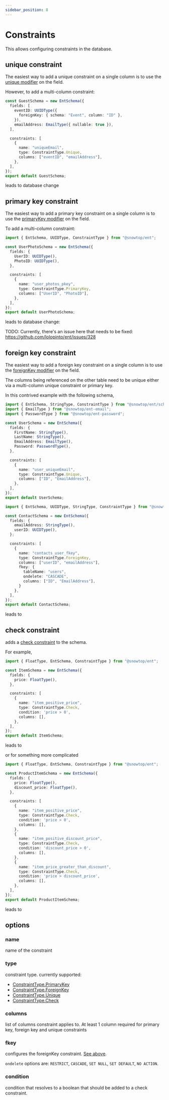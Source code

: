 ```yaml
---
sidebar_position: 8
---
```


# Constraints

This allows configuring constraints in the database.

## unique constraint

The easiest way to add a unique constraint on a single column is to use the [unique modifier](/docs/ent-schema/fields#unique) on the field.

However, to add a multi-column constraint:

```ts title="src/schema/guest_schema.ts"
const GuestSchema = new EntSchema({
  fields: [
    eventID: UUIDType({
      foreignKey: { schema: "Event", column: "ID" },
    }),
    emailAddress: EmailType({ nullable: true }),
  ],

  constraints: [
    {
      name: "uniqueEmail",
      type: ConstraintType.Unique,
      columns: ["eventID", "emailAddress"],
    },
  ],
});
export default GuestSchema;
```

leads to database change


<DatabaseTabs postgres={PostgresGuestsUniqueSrc} sqlite={SqliteGuestsUniqueSrc} />

## primary key constraint

The easiest way to add a primary key constraint on a single column is to use the [primaryKey modifier](/docs/ent-schema/fields#primarykey) on the field.

To add a multi-column constraint:

```ts title="src/schema/user_photo_schema.ts"
import { EntSchema, UUIDType, ConstraintType } from "@snowtop/ent";

const UserPhotoSchema = new EntSchema({
  fields: {
    UserID: UUIDType(),
    PhotoID: UUIDType(),
  },

  constraints: [
    {
      name: "user_photos_pkey",
      type: ConstraintType.PrimaryKey,
      columns: ["UserID", "PhotoID"],
    },
  ],
});
export default UserPhotoSchema;
```

leads to database change:


<DatabaseTabs postgres={PostgresUserPhotosPrimaryKeySrc} sqlite={SqliteUserPhotosPrimaryKeySrc} />


TODO: Currently, there's an issue here that needs to be fixed: https://github.com/lolopinto/ent/issues/328

## foreign key constraint

The easiest way to add a foreign key constraint on a single column is to use the [foreignKey modifier](/docs/ent-schema/fields#foreignkey) on the field.

The columns being referenced on the other table need to be unique either via a multi-column unique constraint or primary key.

In this contrived example with the following schema,

```ts title="src/schema/user_schema.ts"
import { EntSchema, StringType, ConstraintType } from "@snowtop/ent/schema";
import { EmailType } from "@snowtop/ent-email";
import { PasswordType } from "@snowtop/ent-password";

const UserSchema = new EntSchema({
  fields: {
    FirstName: StringType(),
    LastName: StringType(),
    EmailAddress: EmailType(),
    Password: PasswordType(),
  },

  constraints: [
    {
      name: "user_uniqueEmail",
      type: ConstraintType.Unique,
      columns: ["ID", "EmailAddress"],
    },
  ],
});
export default UserSchema;
```

```ts title="src/schema/contact_schema.ts"
import { EntSchema, UUIDType, StringType, ConstraintType } from "@snowtop/ent";

const ContactSchema = new EntSchema({
  fields: {
    emailAddress: StringType(),
    userID: UUIDType(),
  };

  constraints: [
    {
      name: "contacts_user_fkey",
      type: ConstraintType.ForeignKey,
      columns: ["userID", "emailAddress"],
      fkey: {
        tableName: "users",
        ondelete: "CASCADE",
        columns: ["ID", "EmailAddress"],
      }
    },
  ],
});
export default ContactSchema;
```

leads to


<DatabaseTabs postgres={PostgresForeignKeySrc} sqlite={SqliteForeignKeySrc} />

## check constraint

adds a [check constraint](https://www.postgresql.org/docs/current/ddl-constraints.html#DDL-CONSTRAINTS-CHECK-CONSTRAINTS) to the schema.

For example,

```ts title="src/schema/item_schema.ts"
import { FloatType, EntSchema, ConstraintType } from "@snowtop/ent";

const ItemSchema = new EntSchema({
  fields: {
    price: FloatType(),
  },

  constraints: [
    {
      name: "item_positive_price",
      type: ConstraintType.Check,
      condition: 'price > 0',
      columns: [],
    },
  ],
});
export default ItemSchema;
```

leads to


<DatabaseTabs postgres={PostgresCheckSrc} sqlite={SqliteCheckSrc} />

or for something more complicated

```ts title="src/schema/product_item_schema.ts"
import { FloatType, EntSchema, ConstraintType } from "@snowtop/ent";

const ProductItemSchema = new EntSchema({
  fields: {
    price: FloatType(),
    discount_price: FloatType(),
  },

  constraints: [
    {
      name: "item_positive_price",
      type: ConstraintType.Check,
      condition: 'price > 0',
      columns: [],
    },
    {
      name: "item_positive_discount_price",
      type: ConstraintType.Check,
      condition: 'discount_price > 0',
      columns: [],
    },
    {
      name: "item_price_greater_than_discount",
      type: ConstraintType.Check,
      condition: 'price > discount_price',
      columns: [],
    },
  ],
});
export default ProductItemSchema;
```

leads to


<DatabaseTabs postgres={PostgresComplexCheckSrc} sqlite={SqliteComplexCheckSrc} />

## options

### name

name of the constraint

### type

constraint type. currently supported:

* [ConstraintType.PrimaryKey](#primary-key-constraint)
* [ConstraintType.ForeignKey](#foreign-key-constraint)
* [ConstraintType.Unique](#unique-constraint)
* [ConstraintType.Check](#check-constraint)

### columns

list of columns constraint applies to. At least 1 column required for primary key, foreign key and unique constraints

### fkey

configures the foreignKey constraint. [See above](#foreign-key-constraint).

`ondelete` options are: `RESTRICT`, `CASCADE`, `SET NULL`, `SET DEFAULT`, `NO ACTION`.

### condition

condition that resolves to a boolean that should be added to a check constraint.
